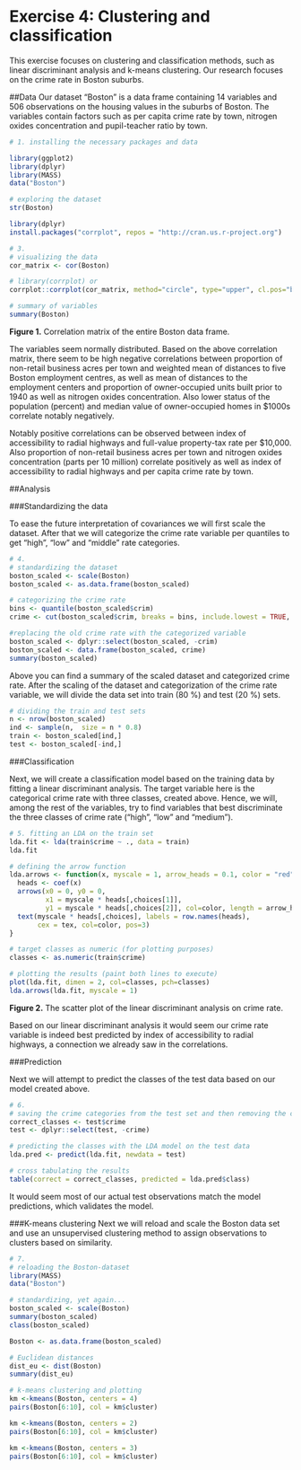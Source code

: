 # Exercise 4: Clustering and classification

This exercise focuses on clustering and classification methods, such as linear discriminant analysis and k-means clustering. Our research focuses on the crime rate in Boston suburbs.  

##Data
Our dataset "Boston" is a data frame containing 14 variables and 506 observations on the housing values in the suburbs of Boston. The variables contain factors such as per capita crime rate by town, nitrogen oxides concentration and pupil-teacher ratio by town.

```r
# 1. installing the necessary packages and data

library(ggplot2)
library(dplyr)
library(MASS)
data("Boston")

```
```r
# exploring the dataset
str(Boston)
```


```r
library(dplyr)
install.packages("corrplot", repos = "http://cran.us.r-project.org")

```

```r
# 3. 
# visualizing the data
cor_matrix <- cor(Boston) 

# library(corrplot) or
corrplot::corrplot(cor_matrix, method="circle", type="upper", cl.pos="b", tl.pos="d", tl.cex=0.6)

# summary of variables
summary(Boston)
```

**Figure 1.** Correlation matrix of the entire Boston data frame.

The variables seem normally distributed. Based on the above correlation matrix, there seem to be high negative correlations between proportion of non-retail business acres per town and weighted mean of distances to five Boston employment centres, as well as mean of distances to the employment centers and proportion of owner-occupied units built prior to 1940 as well as nitrogen oxides concentration. Also lower status of the population (percent) and median value of owner-occupied homes in \$1000s correlate notably negatively. 

Notably positive correlations can be observed between index of accessibility to radial highways and full-value property-tax rate per \$10,000. Also proportion of non-retail business acres per town and nitrogen oxides concentration (parts per 10 million) correlate positively as well as index of accessibility to radial highways and per capita crime rate by town.

##Analysis

###Standardizing the data

To ease the future interpretation of covariances we will first scale the dataset. After that we will categorize the crime rate variable per quantiles to get "high", "low" and "middle" rate categories.


```r
# 4.
# standardizing the dataset
boston_scaled <- scale(Boston)
boston_scaled <- as.data.frame(boston_scaled)

# categorizing the crime rate
bins <- quantile(boston_scaled$crim)
crime <- cut(boston_scaled$crim, breaks = bins, include.lowest = TRUE, labels=c("low", "med_low", "med_high", "high"))

#replacing the old crime rate with the categorized variable
boston_scaled <- dplyr::select(boston_scaled, -crim)
boston_scaled <- data.frame(boston_scaled, crime)
summary(boston_scaled)
```

Above you can find a summary of the scaled dataset and categorized crime rate. After the scaling of the dataset and categorization of the crime rate variable, we will divide the data set into train (80 %) and test (20 %) sets.

```r
# dividing the train and test sets
n <- nrow(boston_scaled)
ind <- sample(n,  size = n * 0.8)
train <- boston_scaled[ind,]
test <- boston_scaled[-ind,]
```

###Classification

Next, we will create a classification model based on the training data by fitting a linear discriminant analysis. The target variable here is the categorical crime rate with three classes, created above. Hence, we will, among the rest of the variables, try to find variables that best discriminate the three classes of crime rate ("high", "low" and "medium").

```r
# 5. fitting an LDA on the train set
lda.fit <- lda(train$crime ~ ., data = train)
lda.fit

# defining the arrow function
lda.arrows <- function(x, myscale = 1, arrow_heads = 0.1, color = "red", tex = 0.75, choices = c(1,2)){
  heads <- coef(x)
  arrows(x0 = 0, y0 = 0, 
         x1 = myscale * heads[,choices[1]], 
         y1 = myscale * heads[,choices[2]], col=color, length = arrow_heads)
  text(myscale * heads[,choices], labels = row.names(heads), 
       cex = tex, col=color, pos=3)
}

# target classes as numeric (for plotting purposes)
classes <- as.numeric(train$crime)

# plotting the results (paint both lines to execute)
plot(lda.fit, dimen = 2, col=classes, pch=classes)
lda.arrows(lda.fit, myscale = 1)

```

**Figure 2.** The scatter plot of the linear discriminant analysis on crime rate.

Based on our linear discriminant analysis it would seem our crime rate variable is indeed best predicted by index of accessibility to radial highways, a connection we already saw in the correlations.   

###Prediction 

Next we will attempt to predict the classes of the test data based on our model created above.

```r
# 6. 
# saving the crime categories from the test set and then removing the categorical crime variable from the test dataset
correct_classes <- test$crime
test <- dplyr::select(test, -crime)

# predicting the classes with the LDA model on the test data
lda.pred <- predict(lda.fit, newdata = test)

# cross tabulating the results
table(correct = correct_classes, predicted = lda.pred$class)
```

It would seem most of our actual test observations match the model predictions, which validates the model. 

###K-means clustering
Next we will reload and scale the Boston data set and use an unsupervised clustering method to assign observations to clusters based on similarity.

```r
# 7.
# reloading the Boston-dataset 
library(MASS)
data("Boston")

# standardizing, yet again...
boston_scaled <- scale(Boston)
summary(boston_scaled)
class(boston_scaled)

Boston <- as.data.frame(boston_scaled)
```


```r
# Euclidean distances
dist_eu <- dist(Boston)
summary(dist_eu)

# k-means clustering and plotting
km <-kmeans(Boston, centers = 4)
pairs(Boston[6:10], col = km$cluster)

km <-kmeans(Boston, centers = 2)
pairs(Boston[6:10], col = km$cluster)

km <-kmeans(Boston, centers = 3)
pairs(Boston[6:10], col = km$cluster)
```

